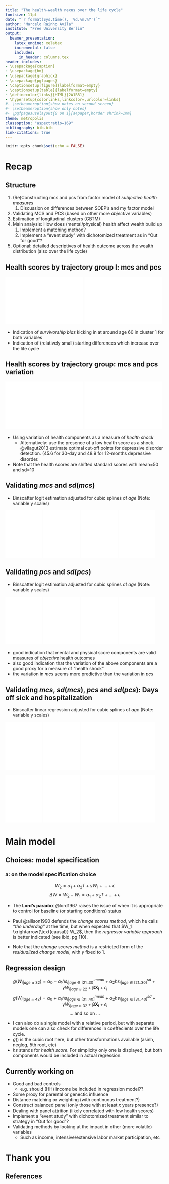 ```yaml
---
title: "The health-wealth nexus over the life cycle"
fontsize: 11pt
date: "`r format(Sys.time(), '%d.%m.%Y')`"
author: "Marcelo Rainho Avila"
institute: "Free University Berlin"
output: 
  beamer_presentation:
    latex_engine: xelatex
    incremental: false
    includes:
      in_header: columns.tex
header-includes:
- \usepackage{caption}
- \usepackage{bm}
- \usepackage{graphicx}
- \usepackage{pgfpages}
- \captionsetup[figure]{labelformat=empty}
- \captionsetup[table]{labelformat=empty}
- \definecolor{links}{HTML}{2A1B81}
- \hypersetup{colorlinks,linkcolor=,urlcolor=links}
#- \setbeameroption{show notes on second screen}
#- \setbeameroption{show only notes}
#- \pgfpagesuselayout{8 on 1}[a4paper,border shrink=1mm]
theme: metropolis
classoption: "aspectratio=169"
bibliography: bib.bib
link-citations: true
---
```


```r
knitr::opts_chunk$set(echo = FALSE)
```

# Recap


## Structure 

1. (Re)Constructing mcs and pcs from factor model of _subjective health measures_
     1. Discussion on differences between SOEP's and my factor model
1. Validating MCS and PCS (based on other more _objective_ variables)
1. Estimation of longitudinal clusters (GBTM) 
1. Main analysis: How does (mental/physical) health affect wealth build up
     1. Implement a matching method? 
     1. Implement a "event study" with dichotomized treatment as in "Out for good"?
1. Optional: detailed descriptives of health outcome across the wealth distribution (also over the life cycle)

## Health scores by trajectory group I: mcs and pcs

\centering 
![](../../output/figures/diff_health_by_clust/fig_dhbc_breg_mcs_main_1875.pdf){width=49%}
![](../../output/figures/diff_health_by_clust/fig_dhbc_breg_pcs_main_1875.pdf){width=49%}

- Indication of _survivorship bias_ kicking in at around age 60 in cluster 1 for both variables
- Indication of (relatively small) starting differences which increase over the life cycle

## Health scores by trajectory group: mcs and pcs variation

\centering
![](../../output/figures/diff_health_by_clust/fig_dhbc_breg_mcs_main_sd_1875.pdf){width=49%}
![](../../output/figures/diff_health_by_clust/fig_dhbc_breg_pcs_main_sd_1875.pdf){width=49%}  

- Using variation of health components as a measure of _health shock_
    - Alternatively: use the presence of a low health score as a shock. @vilagut2013 estimate optimal cut-off points
for depressive disorder detection. (45.6 for 30-day and  48.9 for 12-months depressive disorder. 
- Note that the health scores are shifted standard scores with mean=50 and sd=10 


## Validating $mcs$ and $sd(mcs)$

- Binscatter logit estimation adjusted for cubic splines of $age$ (Note: variable y scales)

\centering
![](../../output/figures/validatingmcspcs/fig_binslog_depression_mcs_bytraj.pdf){width=23%}
![](../../output/figures/validatingmcspcs/fig_binslog_migraine_mcs_bytraj.pdf){width=23%}
![](../../output/figures/validatingmcspcs/fig_binslog_depression_mcs_sd_bytraj.pdf){width=23%}
![](../../output/figures/validatingmcspcs/fig_binslog_migraine_mcs_sd_bytraj.pdf){width=23%}


## Validating $pcs$ and $sd(pcs)$

- Binscatter logit estimation adjusted for cubic splines of $age$ (Note: variable y scales)

\centering 
![](../../output/figures/validatingmcspcs/fig_binslog_cardio_pcs_bytraj.pdf){width=23%}
![](../../output/figures/validatingmcspcs/fig_binslog_asthma_pcs_bytraj.pdf){width=23%}
![](../../output/figures/validatingmcspcs/fig_binslog_cardio_pcs_sd_bytraj.pdf){width=23%}
![](../../output/figures/validatingmcspcs/fig_binslog_asthma_pcs_sd_bytraj.pdf){width=23%} 

\raggedright \footnotesize
\pause
- good indication that mental and physical score components are valid measures of _objective_ health outcomes
- also good indication that the variation of the above components are a good proxy for a measure of "health shock"
- the variation in $mcs$ seems more predictive than the variation in $pcs$


## Validating $mcs$, $sd(mcs)$, $pcs$ and $sd(pcs)$: Days off sick and hospitalization 

\centering

- Binscatter linear regression adjusted for cubic splines of $age$ (Note: variable y scales)

![](../../output/figures/validatingmcspcs/fig_binslog_days_off_sick_prev_year_traj_Group_mcs.pdf){width=23%}
![](../../output/figures/validatingmcspcs/fig_binslog_days_off_sick_prev_year_traj_Group_pcs.pdf){width=23%}
![](../../output/figures/validatingmcspcs/fig_binslog_days_off_sick_prev_year_by_j_Group_mcs_sd.pdf){width=23%}
![](../../output/figures/validatingmcspcs/fig_binslog_days_off_sick_prev_year_by_j_Group_pcs_sd.pdf){width=23%}

![](../../output/figures/validatingmcspcs/fig_binslog_hosp_stay_nights_traj_Group_mcs.pdf){width=23%}
![](../../output/figures/validatingmcspcs/fig_binslog_hosp_stay_nights_traj_Group_pcs.pdf){width=23%}
![](../../output/figures/validatingmcspcs/fig_binslog_hosp_stay_nights_by_j_Group_mcs_sd.pdf){width=23%}
![](../../output/figures/validatingmcspcs/fig_binslog_hosp_stay_nights_by_j_Group_pcs_sd.pdf){width=23%}


# Main model 

## Choices: model specification 


### a: on the model specification choice 


$$
\tag{1: Residualized change model}
\label{eq:regressor}
W_2 = \alpha_1 + \alpha_2 T + \gamma W_1 + ... + \epsilon
$$
$$
\tag{2: Change scores method}
\label{eq:delta}
\Delta W = W_2 - W_1 = \alpha_1 + \alpha_2 T + ... + \epsilon
$$

\pause

- The **Lord's paradox** @lord1967 raises the issue of when it is appropriate to control for baseline (or starting conditions) status

- Paul @allison1990 defends the _change scores method_, which he calls _"the underdog"_ at the time, but when
expected that $W_1 \xrightarrow{\text{causal}} W_2$, then the _regressor variable approach_  is better
indicated (see ibid, pg 110). 

- Note that the _change scores method_ is a restricted form of the _residualized change model_, with $\gamma$ fixed to $1$.


<!-- ## Choices: transfomartion  -->

<!-- ### b: on the transformation choice -->

<!-- \begin{equation} -->
<!--   g(W_2)- g(W_1) -->
<!-- \end{equation} -->
<!-- \begin{equation} -->
<!--   g(W_2 - W_1) -->
<!-- \end{equation} -->


<!-- - Possible transformations: identity, neglog, asinh, cubic root, percentile rank, etc. -->
<!-- - Question: what does the choice between (1) and (2) would change, a priori? -->

## Regression design 

$$
g({W_{i|age \approx 32}}) = \alpha_0 + \alpha_1 hs^{mean}_{i|age \in [21..30]} + \alpha_2 hs^{sd}_{i|age \in [21..30]} +
\gamma W_{i|age \approx 22} + \bm{{\beta X_{i}}} + \epsilon_{i}
$$
$$
g({W_{i|age \approx 42}}) = \alpha_0 + \alpha_1 hs^{mean}_{i|age \in [31..40]} + \alpha_2 hs^{sd}_{i|age \in [31..40]} +
\gamma W_{i|age \approx 32} + \bm{{\beta X_{i}}} + \epsilon_{i}
$$
$$
... \text{ and so on } ...
$$

\pause

- I can also do a single model with a relative period, but with separate models one can also check for differences 
in coeffecients over the life cycle.
- $g()$ is the cubic root here, but other transformations available (asinh, neglog, 5th root, etc)
- $hs$ stands for _health score_. For simplicity only one is displayed, but both components would be included in actual regression.


## Currently working on

- Good and bad controls
    - e.g. should (HH) income be included in regression model??
- Some proxy for parental or genectic influence
- Distance matching or weighting (with continuous treatment?)
- Construct balanced panel (only those with at least $x$ years presence?)
- Dealing with panel attrition (likely correlated with low health scores)
- Implement a "event study" with dichotomized treatment similar to strategy in "Out for good"?
- Validating methods by looking at the impact in other (more volatile) variables
    - Such as income, intensive/extensive labor market participation, etc


# Thank you

## References 

\footnotesize